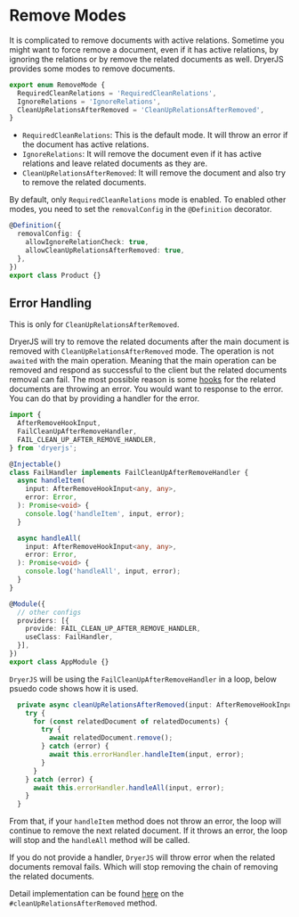 # Remove Modes

It is complicated to remove documents with active relations. Sometime you might want to force remove a document, even if it has active relations, by ignoring the relations or by remove the related documents as well.
DryerJS provides some modes to remove documents.

```ts copy
export enum RemoveMode {
  RequiredCleanRelations = 'RequiredCleanRelations',
  IgnoreRelations = 'IgnoreRelations',
  CleanUpRelationsAfterRemoved = 'CleanUpRelationsAfterRemoved',
}
```

- `RequiredCleanRelations`: This is the default mode. It will throw an error if the document has active relations.
- `IgnoreRelations`: It will remove the document even if it has active relations and leave related documents as they are.
- `CleanUpRelationsAfterRemoved`: It will remove the document and also try to remove the related documents.

By default, only `RequiredCleanRelations` mode is enabled. To enabled other modes, you need to set the `removalConfig` in the `@Definition` decorator.

```ts copy
@Definition({
  removalConfig: {
    allowIgnoreRelationCheck: true,
    allowCleanUpRelationsAfterRemoved: true,
  },
})
export class Product {}
```

## Error Handling

This is only for `CleanUpRelationsAfterRemoved`.

DryerJS will try to remove the related documents after the main document is removed with `CleanUpRelationsAfterRemoved` mode.
The operation is not `awaited` with the main operation.
Meaning that the main operation can be removed and respond as successful to the client but the related documents removal can fail.
The most possible reason is some [hooks](/guides/hook) for the related documents are throwing an error. You would want to response to the error.
You can do that by providing a handler for the error.

```ts copy
import {
  AfterRemoveHookInput,
  FailCleanUpAfterRemoveHandler,
  FAIL_CLEAN_UP_AFTER_REMOVE_HANDLER,
} from 'dryerjs';

@Injectable()
class FailHandler implements FailCleanUpAfterRemoveHandler {
  async handleItem(
    input: AfterRemoveHookInput<any, any>,
    error: Error,
  ): Promise<void> {
    console.log('handleItem', input, error);
  }

  async handleAll(
    input: AfterRemoveHookInput<any, any>,
    error: Error,
  ): Promise<void> {
    console.log('handleAll', input, error);
  }
}

@Module({
  // other configs
  providers: [{
    provide: FAIL_CLEAN_UP_AFTER_REMOVE_HANDLER,
    useClass: FailHandler,
  }],
})
export class AppModule {}
```

`DryerJS` will be using the `FailCleanUpAfterRemoveHandler` in a loop, below psuedo code shows how it is used.

```ts copy
  private async cleanUpRelationsAfterRemoved(input: AfterRemoveHookInput) {
    try {
      for (const relatedDocument of relatedDocuments) {
        try {
          await relatedDocument.remove();
        } catch (error) {
          await this.errorHandler.handleItem(input, error);  
        }
      }
    } catch (error) {
      await this.errorHandler.handleAll(input, error);  
    }
  }
```

From that, if your `handleItem` method does not throw an error, the loop will continue to remove the next related document.
If it throws an error, the loop will stop and the `handleAll` method will be called.

If you do not provide a handler, `DryerJS` will throw error when the related documents removal fails.
Which will stop removing the chain of removing the related documents.

Detail implementation can be found [here](https://github.com/dryerjs/dryerjs/blob/master/lib/default.hook.ts) on the `#cleanUpRelationsAfterRemoved` method.
